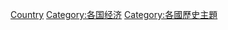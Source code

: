 {{Categories by country|nocat}}
{{Commonscat|Economic history by country}}

[[Category:经济史|Country]]
[[Category:各国经济|Category:各国经济]]
[[Category:各國歷史主題|Category:各國歷史主題]]